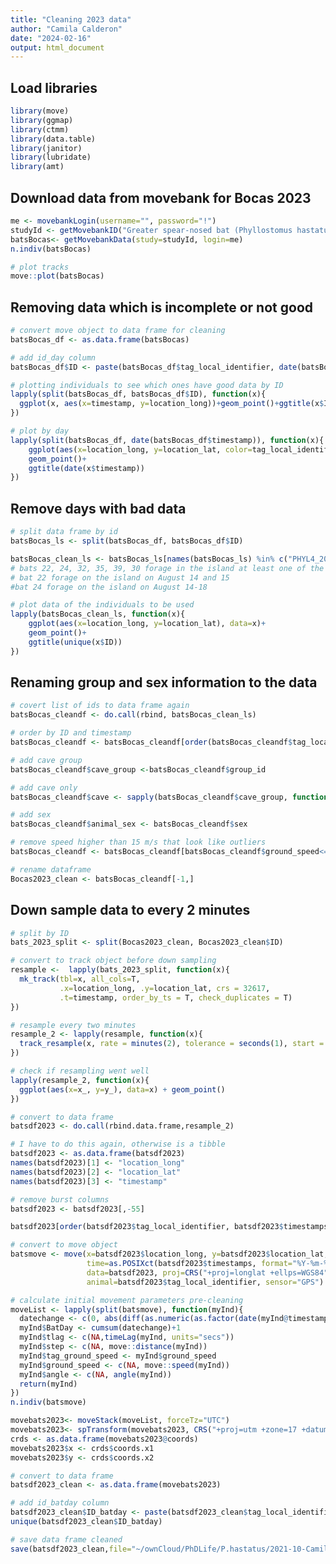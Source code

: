 ```yaml
---
title: "Cleaning 2023 data"
author: "Camila Calderon"
date: "2024-02-16"
output: html_document
---
```


## Load libraries 

```r
library(move)
library(ggmap)
library(ctmm)
library(data.table)
library(janitor)
library(lubridate)
library(amt)
```

## Download data from movebank for Bocas 2023

```r
me <- movebankLogin(username="", password="!")
studyId <- getMovebankID("Greater spear-nosed bat (Phyllostomus hastatus) Bocas 2023",me)
batsBocas<- getMovebankData(study=studyId, login=me)
n.indiv(batsBocas)

# plot tracks
move::plot(batsBocas)
```

## Removing data which is incomplete or not good

```r
# convert move object to data frame for cleaning
batsBocas_df <- as.data.frame(batsBocas)

# add id_day column
batsBocas_df$ID <- paste(batsBocas_df$tag_local_identifier, date(batsBocas_df$timestamp), sep="_")

# plotting individuals to see which ones have good data by ID
lapply(split(batsBocas_df, batsBocas_df$ID), function(x){
  ggplot(x, aes(x=timestamp, y=location_long))+geom_point()+ggtitle(x$ID)
})

# plot by day
lapply(split(batsBocas_df, date(batsBocas_df$timestamp)), function(x){
    ggplot(aes(x=location_long, y=location_lat, color=tag_local_identifier), data=x)+
    geom_point()+
    ggtitle(date(x$timestamp))
})
```

## Remove days with bad data

```r
# split data frame by id
batsBocas_ls <- split(batsBocas_df, batsBocas_df$ID)

batsBocas_clean_ls <- batsBocas_ls[names(batsBocas_ls) %in% c("PHYL4_2023-08-12","PHYL4_2023-08-17", "PHYL40_2023-08-12", "PHYL40_2023-08-16","PHYL40_2023-08-17", "PHYL7_2023-08-14", "PHYL38_2023-08-16", "PHYL36_2023-08-12", "PHYL36_2023-08-12", "PHYL36_2023-08-13", "PHYL36_2023-08-15", "PHYL36_2023-08-16", "PHYL36_2023-08-17", "PHYL34_2023-08-12", "PHYL34_2023-08-15", "PHYL34_2023-08-16","PHYL33_2023-08-12","PHYL33_2023-08-14", "PHYL33_2023-08-16", "PHYL32_2023-08-12", "PHYL32_2023-08-14", "PHYL31_2023-08-16","PHYL30_2023-08-17","PHYL3_2023-08-15","PHYL29_2023-08-13", "PHYL24_2023-08-18", "PHYL22_2023-08-16", "PHYL22_2023-08-17", "PHYL21_2023-08-15") == FALSE] #37 is not great but I still will leave it 
# bats 22, 24, 32, 35, 39, 30 forage in the island at least one of the days.
# bat 22 forage on the island on August 14 and 15
#bat 24 forage on the island on August 14-18

# plot data of the individuals to be used
lapply(batsBocas_clean_ls, function(x){
    ggplot(aes(x=location_long, y=location_lat), data=x)+
    geom_point()+
    ggtitle(unique(x$ID))
})
```
## Renaming group and sex information to the data

```r
# covert list of ids to data frame again
batsBocas_cleandf <- do.call(rbind, batsBocas_clean_ls)

# order by ID and timestamp
batsBocas_cleandf <- batsBocas_cleandf[order(batsBocas_cleandf$tag_local_identifier, batsBocas_cleandf$timestamp),]

# add cave group
batsBocas_cleandf$cave_group <-batsBocas_cleandf$group_id

# add cave only 
batsBocas_cleandf$cave <- sapply(batsBocas_cleandf$cave_group, function(x) {strsplit(x, "-")[[1]][1]})

# add sex
batsBocas_cleandf$animal_sex <- batsBocas_cleandf$sex

# remove speed higher than 15 m/s that look like outliers
batsBocas_cleandf <- batsBocas_cleandf[batsBocas_cleandf$ground_speed<=15,]

# rename dataframe
Bocas2023_clean <- batsBocas_cleandf[-1,]
```

## Down sample data to every 2 minutes
```r
# split by ID
bats_2023_split <- split(Bocas2023_clean, Bocas2023_clean$ID)

# convert to track object before down sampling
resample <-  lapply(bats_2023_split, function(x){
  mk_track(tbl=x, all_cols=T,
           .x=location_long, .y=location_lat, crs = 32617,
           .t=timestamp, order_by_ts = T, check_duplicates = T)
})

# resample every two minutes
resample_2 <- lapply(resample, function(x){
  track_resample(x, rate = minutes(2), tolerance = seconds(1), start = 1)
})

# check if resampling went well
lapply(resample_2, function(x){
  ggplot(aes(x=x_, y=y_), data=x) + geom_point()
})

# convert to data frame
batsdf2023 <- do.call(rbind.data.frame,resample_2)

# I have to do this again, otherwise is a tibble
batsdf2023 <- as.data.frame(batsdf2023)
names(batsdf2023)[1] <- "location_long"
names(batsdf2023)[2] <- "location_lat"
names(batsdf2023)[3] <- "timestamp"

# remove burst columns
batsdf2023 <- batsdf2023[,-55]

batsdf2023[order(batsdf2023$tag_local_identifier, batsdf2023$timestamps),]

# convert to move object
batsmove <- move(x=batsdf2023$location_long, y=batsdf2023$location_lat, 
                 time=as.POSIXct(batsdf2023$timestamps, format="%Y-%m-%d %H:%M:%S", tz="UTC"), 
                 data=batsdf2023, proj=CRS("+proj=longlat +ellps=WGS84"), 
                 animal=batsdf2023$tag_local_identifier, sensor="GPS")

# calculate initial movement parameters pre-cleaning
moveList <- lapply(split(batsmove), function(myInd){
  datechange <- c(0, abs(diff(as.numeric(as.factor(date(myInd@timestamps-(12*60*60)))))))
  myInd$BatDay <- cumsum(datechange)+1
  myInd$tlag <- c(NA,timeLag(myInd, units="secs"))
  myInd$step <- c(NA, move::distance(myInd))
  myInd$tag_ground_speed <- myInd$ground_speed
  myInd$ground_speed <- c(NA, move::speed(myInd))
  myInd$angle <- c(NA, angle(myInd))
  return(myInd)
})
n.indiv(batsmove)

movebats2023<- moveStack(moveList, forceTz="UTC")
movebats2023<- spTransform(movebats2023, CRS("+proj=utm +zone=17 +datum=WGS84"))
crds <- as.data.frame(movebats2023@coords)
movebats2023$x <- crds$coords.x1 
movebats2023$y <- crds$coords.x2 

# convert to data frame
batsdf2023_clean <- as.data.frame(movebats2023)

# add id_batday column 
batsdf2023_clean$ID_batday <- paste(batsdf2023_clean$tag_local_identifier, batsdf2023_clean$BatDay, sep="_")
unique(batsdf2023_clean$ID_batday)

# save data frame cleaned
save(batsdf2023_clean,file="~/ownCloud/PhDLife/P.hastatus/2021-10-Camila-secondseason/Analysis/Manuscript/data/PhasBocas_2023_clean.RData")
```


